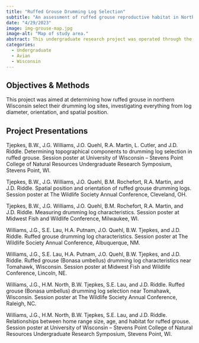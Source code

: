 ```yaml
---
title: "Ruffed Grouse Drumming Log Selection"
subtitle: "An assessment of ruffed grouse reproductive habitat in Northern Wisconsin."
date: "4/29/2023"
image: img-grouse-map.jpg
image-alt: "Map of study area."
abstract: This undergraduate research project was operated through the UWSP Student Chapter of The Wildlife Society with the objective of better understanding how ruffed grouse (*Bonasa umbellus*) selected for their drumming log sites in the mixed-boreal forests of Wisconsin.
categories:
  - Undergraduate
  - Avian
  - Wisconsin
---
```


## Objectives & Methods

This project was aimed at determining how ruffed grouse in northern Wisconsin select their drumming log sites, investigating everything from log diameter, orientation, and spatial position.

## Project Presentations

Tjepkes, B.W., J.G. Williams, J.O. Quehl, R.A. Martin, L. Cutler, and J.D. Riddle. Determining topographical components to drumming log selection in ruffed grouse. Session poster at University of Wisconsin – Stevens Point College of Natural Resources Undergraduate Research Symposium, Stevens Point, WI.

Tjepkes, B.W., J.G. Williams, J.O. Quehl, B.M. Rochefort, R.A. Martin, and J.D. Riddle. Spatial position and orientation of ruffed grouse drumming logs. Session poster at The Wildlife Society Annual Conference, Cleveland, OH.

Tjepkes, B.W., J.G. Williams, J.O. Quehl, B.M. Rochefort, R.A. Martin, and J.D. Riddle. Measuring drumming log characteristics. Session poster at Midwest Fish and Wildlife Conference, Milwaukee, WI.

Williams, J.G., S.E. Lau, H.A. Putnam, J.O. Quehl, B.W. Tjepkes, and J.D. Riddle. Ruffed grouse drumming log characteristics. Session poster at The Wildlife Society Annual Conference, Albuquerque, NM.

Williams, J.G., S.E. Lau, H.A. Putnam, J.O. Quehl, B.W. Tjepkes, and J.D. Riddle. Ruffed grouse (Bonasa umbellus) drumming log characteristics near Tomahawk, Wisconsin. Session poster at Midwest Fish and Wildlife Conference, Lincoln, NE.

Williams, J.G., H.M. North, B.W. Tjepkes, S.E. Lau, and J.D. Riddle. Ruffed grouse (Bonasa umbellus) drumming log selection near Tomahawk, Wisconsin. Session poster at The Wildlife Society Annual Conference, Raleigh, NC.

Williams, J.G., H.M. North, B.W. Tjepkes, S.E. Lau, and J.D. Riddle. Relationships between home range size, age, and habitat for ruffed grouse. Session poster at University of Wisconsin – Stevens Point College of Natural Resources Undergraduate Research Symposium, Stevens Point, WI.
